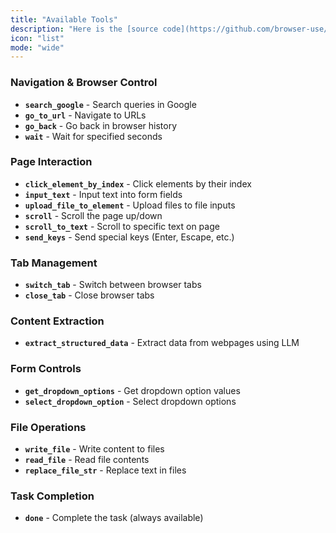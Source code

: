 ```yaml
---
title: "Available Tools"
description: "Here is the [source code](https://github.com/browser-use/browser-use/blob/main/browser_use/controller/service.py) for the default tools:"
icon: "list"
mode: "wide"
---
```





### Navigation & Browser Control
- **`search_google`** - Search queries in Google
- **`go_to_url`** - Navigate to URLs  
- **`go_back`** - Go back in browser history
- **`wait`** - Wait for specified seconds

### Page Interaction
- **`click_element_by_index`** - Click elements by their index
- **`input_text`** - Input text into form fields
- **`upload_file_to_element`** - Upload files to file inputs
- **`scroll`** - Scroll the page up/down
- **`scroll_to_text`** - Scroll to specific text on page
- **`send_keys`** - Send special keys (Enter, Escape, etc.)

### Tab Management  
- **`switch_tab`** - Switch between browser tabs
- **`close_tab`** - Close browser tabs

### Content Extraction
- **`extract_structured_data`** - Extract data from webpages using LLM

### Form Controls
- **`get_dropdown_options`** - Get dropdown option values
- **`select_dropdown_option`** - Select dropdown options

### File Operations
- **`write_file`** - Write content to files
- **`read_file`** - Read file contents  
- **`replace_file_str`** - Replace text in files

### Task Completion
- **`done`** - Complete the task (always available)

